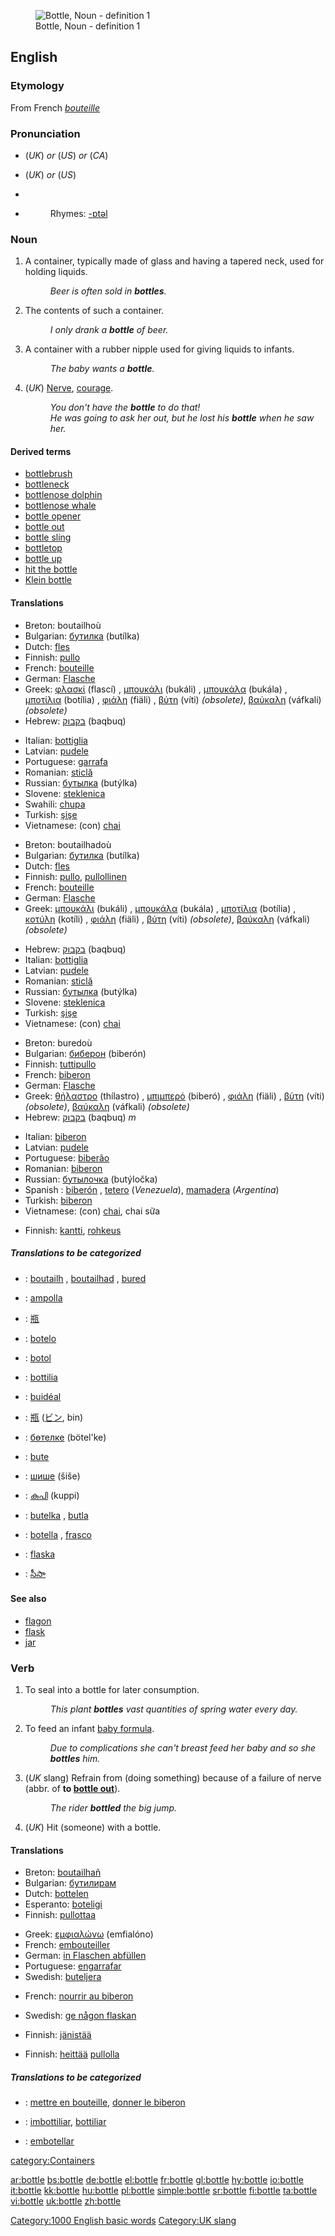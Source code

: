 [[Image:Beaujolais Nouveau bottle.jpg|thumb|Bottle, Noun - definition 1]]
==English==

===Etymology===
From French ''[[bouteille]]''

===Pronunciation===
*{{IPA|/ˈbɒt(ə)l/}} (''UK'') ''or'' {{IPA|/ˈbɑt(ə)l/}} (''US'') ''or'' {{IPA|/ˈbɑɾ(ə)l/}} (''CA'')
*{{SAMPA|/"bQt(@)l/}} (''UK'') ''or'' {{SAMPA|/"bAt(@)l/}} (''US'')
*{{audio|en-us-bottle.ogg|Audio (US)}}
*{{audio|en-ca-bottle.ogg|Audio (CA)}}
*:Rhymes: [[Rhymes:English:-ɒtəl|-ɒtəl]]

===Noun===
{{en-noun}}

# A container, typically made of glass and having a tapered neck, used for holding liquids.
#: ''Beer is often sold in '''bottles'''.''
# The contents of such a container.  
#: ''I only drank a '''bottle''' of beer.''
# A container with a rubber nipple used for giving liquids to infants.
#: ''The baby wants a '''bottle'''.''
# (''UK'') [[Nerve]], [[courage]].
#: ''You don't have the '''bottle''' to do that!''
#: ''He was going to ask her out, but he lost his '''bottle''' when he saw her.''

====Derived terms====
* [[bottlebrush]]
* [[bottleneck]]
* [[bottlenose dolphin]]
* [[bottlenose whale]]
* [[bottle opener]]
* [[bottle out]]
* [[bottle sling]]
* [[bottletop]]
* [[bottle up]]
* [[hit the bottle]]
* [[Klein bottle]]

====Translations====
{{trans-top|A container, typically made of glass and having a tapered neck, used for holding liquids}}
*Breton: boutailhoù {{p}}
*Bulgarian: [[бутилка]] (butílka) {{f}}
*Dutch: [[fles]] {{f}}
*Finnish: [[pullo]]
*French: [[bouteille]] {{f}}
*German: [[Flasche]] {{f}}
*Greek: [[φλασκί]] (flascí) {{n}}, [[μπουκάλι]] (bukáli) {{n}}, [[μπουκάλα]] (bukála) {{f}}, [[μποτίλια]] (botília) {{f}}, [[φιάλη]] (fiäli) {{f}}, [[βύτη]] (víti) {{f}} ''(obsolete)'', [[βαύκαλη]] (váfkali) {{f}} ''(obsolete)''
*Hebrew: [[בקבוק]] (baqbuq) {{m}}
{{trans-mid}}
*Italian: [[bottiglia]] {{f}}
*Latvian: [[pudele]] {{f}}
*Portuguese: [[garrafa]] {{f}}
*Romanian: [[sticlă]]
*Russian: [[бутылка]] (butýlka) {{f}}
*Slovene: [[steklenica]] {{f}}
*Swahili: [[chupa]]
*Turkish: [[şişe]]
*Vietnamese: (con) [[chai]]
{{trans-bottom}}

{{trans-top|The contents of such a container}}
*Breton: boutailhadoù {{p}}
*Bulgarian: [[бутилка]] (butílka) {{f}}
*Dutch: [[fles]] {{f}}
*Finnish: [[pullo]], [[pullollinen]]
*French: [[bouteille]] {{f}}
*German: [[Flasche]] {{f}}
*Greek: [[μπουκάλι]] (bukáli) {{n}}, [[μπουκάλα]] (bukála) {{f}}, [[μποτίλια]] (botília) {{f}}, [[κοτύλη]] (kotíli) {{f}}, [[φιάλη]] (fiäli) {{f}}, [[βύτη]] (víti) {{f}} ''(obsolete)'', [[βαύκαλη]] (váfkali) {{f}} ''(obsolete)''
{{trans-mid}}
*Hebrew: [[בקבוק]] (baqbuq) {{m}}
*Italian: [[bottiglia]] {{f}}
*Latvian: [[pudele]] {{f}}
*Romanian: [[sticlă]]
*Russian: [[бутылка]] (butýlka) {{f}}
*Slovene: [[steklenica]] {{f}}
*Turkish: [[şişe]]
*Vietnamese: (con) [[chai]]
{{trans-bottom}}

{{trans-top|A container with a rubber nipple used for giving liquids to infants}}
*Breton: buredoù {{p}}
*Bulgarian: [[биберон]] (biberón) {{m}}
*Finnish: [[tuttipullo]]
*French: [[biberon]] {{m}}
*German: [[Flasche]] {{f}}
*Greek: [[θήλαστρο]] (thílastro) {{n}}, [[μπιμπερό]] (biberó) {{n}}, [[φιάλη]] (fiäli) {{f}}, [[βύτη]] (víti) {{f}} ''(obsolete)'', [[βαύκαλη]] (váfkali) {{f}} ''(obsolete)''
*Hebrew: [[בקבוק]] (baqbuq) ''m''
{{trans-mid}}
*Italian: [[biberon]] {{m}}
*Latvian: [[pudele]] {{f}}
*Portuguese: [[biberão]] {{m}}
*Romanian: [[biberon]]
*Russian: [[бутылочка]] (butýločka) {{f}}
*Spanish : [[biberón]] {{m}}, [[tetero]] {{m}} (''Venezuela''), [[mamadera]] {{f}} (''Argentina'')
*Turkish: [[biberon]]
*Vietnamese: (con) [[chai]], chai sữa
{{trans-bottom}}

{{trans-top|Nerve, courage}}
*Finnish: [[kantti]], [[rohkeus]]
{{trans-mid}}
{{trans-bottom}}

=====Translations to be categorized=====
{{checktrans}}
{{top}}
*{{ttbc|Breton}}: [[boutailh]] {{f}}, [[boutailhad]] {{f}}, [[bured]] {{f}}
*{{ttbc|Catalan}}: [[ampolla]] {{f}}
*{{ttbc|CJKV Characters}}: [[瓶]]
*{{ttbc|Esperanto}}: [[botelo]]
*{{ttbc|Indonesian}}: [[botol]]
*{{ttbc|Interlingua}}: [[bottilia]]
*{{ttbc|Irish}}: [[buidéal]]
*{{ttbc|Japanese}}: [[瓶]] ([[ビン]], bin)
*{{ttbc|Kazakh}}: [[бөтелке]] (bötel'ke)
{{mid}}
*{{ttbc|Kuna}}: [[bute]]
*{{ttbc|Macedonian}}: [[шише]] (šiše)
*{{ttbc|Malayalam}}: [[കുപി]] (kuppi)
*{{ttbc|Polish}}: [[butelka]] {{f}}, [[butla]] {{f}}
*{{ttbc|Spanish}}: [[botella]] {{f}}, [[frasco]] {{m}}
*{{ttbc|Swedish}}: [[flaska]]
*{{ttbc|Telugu}}: [[సీసా]]
{{bottom}}

====See also====
*[[flagon]]
*[[flask]]
*[[jar]]

===Verb===
{{en-verb|bottl|ing}}

# To seal into a bottle for later consumption.
#: ''This plant '''bottles''' vast quantities of spring water every day.''
# {{UK}} To feed an infant [[baby formula]].
#: ''Due to complications she can't breast feed her baby and so she '''bottles''' him.''
# (''UK'' slang) Refrain from (doing something) because of a failure of nerve (abbr. of '''to [[bottle out]]''').
#: ''The rider '''bottled''' the big jump.''
# (''UK'') Hit (someone) with a bottle.

====Translations====
{{trans-top|To seal into a bottle for later consumption}}
*Breton: [[boutailhañ]]
*Bulgarian: [[бутилирам]]
*Dutch: [[bottelen]]
*Esperanto: [[boteligi]]
*Finnish: [[pullottaa]]
{{trans-mid}}
*Greek: [[εμφιαλώνω]] (emfialóno)
*French: [[embouteiller]]
*German: [[in Flaschen abfüllen]]
*Portuguese: [[engarrafar]]
*Swedish: [[buteljera]]
{{trans-bottom}}

{{trans-top|To feed an infant baby formula}}
*French: [[nourrir au biberon]]
{{trans-mid}}
*Swedish: [[ge någon flaskan]]
{{trans-bottom}}

{{trans-top|Refrain from (doing something) because of a failure of nerve}}
*Finnish: [[jänistää]]
{{trans-mid}}
{{trans-bottom}}

{{trans-top|Hit (someone) with a bottle}}
*Finnish: [[heittää]] [[pullolla]]
{{trans-mid}}
{{trans-bottom}}

=====Translations to be categorized=====
{{checktrans}}
{{top}}
*{{ttbc|French}}: [[mettre en bouteille]], [[donner le biberon]]
*{{ttbc|Interlingua}}: [[imbottiliar]], [[bottiliar]]
{{mid}}
*{{ttbc|Spanish}}: [[embotellar]]
{{bottom}}

[[Category:1000 English basic words]]
[[category:Containers]]
[[Category:UK slang]]

[[ar:bottle]]
[[bs:bottle]]
[[de:bottle]]
[[el:bottle]]
[[fr:bottle]]
[[gl:bottle]]
[[hy:bottle]]
[[io:bottle]]
[[it:bottle]]
[[kk:bottle]]
[[hu:bottle]]
[[pl:bottle]]
[[simple:bottle]]
[[sr:bottle]]
[[fi:bottle]]
[[ta:bottle]]
[[vi:bottle]]
[[uk:bottle]]
[[zh:bottle]]